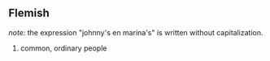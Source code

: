 ==Flemish==
''note:'' the expression "johnny's en marina's" is written without capitalization.

#common, ordinary people